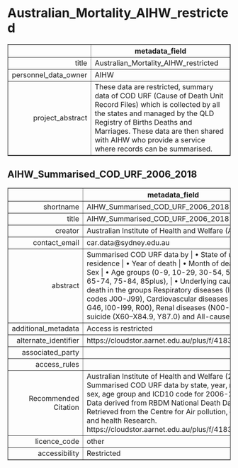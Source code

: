 Australian_Mortality_AIHW_restricted
===
<!-- html table generated in R 3.6.0 by xtable 1.8-4 package -->
<!-- Fri May 22 19:14:28 2020 -->
<table border=1>
<tr> <th>  </th> <th> metadata_field </th>  </tr>
  <tr> <td align="right"> title </td> <td> Australian_Mortality_AIHW_restricted </td> </tr>
  <tr> <td align="right"> personnel_data_owner </td> <td> AIHW </td> </tr>
  <tr> <td align="right"> project_abstract </td> <td> These data are restricted, summary data of COD URF (Cause of Death Unit Record Files) which is collected by all the states and managed by the QLD Registry of Births Deaths and Marriages.  These data are then shared with AIHW who  provide a service where records can be summarised.  </td> </tr>
   </table>



AIHW_Summarised_COD_URF_2006_2018
---
<!-- html table generated in R 3.6.0 by xtable 1.8-4 package -->
<!-- Fri May 22 19:14:28 2020 -->
<table border=1>
<tr> <th>  </th> <th> metadata_field </th>  </tr>
  <tr> <td align="right"> shortname </td> <td> AIHW_Summarised_COD_URF_2006_2018 </td> </tr>
  <tr> <td align="right"> title </td> <td> AIHW_Summarised_COD_URF_2006_2018 </td> </tr>
  <tr> <td align="right"> creator </td> <td> Australian Institute of Health and Welfare (AIWH) </td> </tr>
  <tr> <td align="right"> contact_email </td> <td> car.data@sydney.edu.au </td> </tr>
  <tr> <td align="right"> abstract </td> <td> Summarised COD URF data by | •	State of usual residence | •	Year of death | •	Month of death | •	Sex | •	Age groups (0-9, 10-29, 30-54, 55-64 , 65-74, 75-84, 85plus),  | •	Underlying cause of death in the groups Respiratory diseases (ICD10 codes J00-J99), Cardiovascular diseases (G45-G46, I00-I99, R00), Renal diseases (N00-N99), suicide (X60–X84.9, Y87.0) and All-causes.  |  </td> </tr>
  <tr> <td align="right"> additional_metadata </td> <td> Access is restricted </td> </tr>
  <tr> <td align="right"> alternate_identifier </td> <td> https://cloudstor.aarnet.edu.au/plus/f/4183932438 </td> </tr>
  <tr> <td align="right"> associated_party </td> <td>  </td> </tr>
  <tr> <td align="right"> access_rules </td> <td>  </td> </tr>
  <tr> <td align="right"> Recommended Citation </td> <td> Australian Institute of Health and Welfare (2020). Summarised COD URF data by state, year, month, sex, age group and ICD10 code for 2006-2018. Data derived from RBDM National Death Data. Retrieved from the Centre for Air pollution, energy, and health Research. https://cloudstor.aarnet.edu.au/plus/f/4183932438 </td> </tr>
  <tr> <td align="right"> licence_code </td> <td> other </td> </tr>
  <tr> <td align="right"> accessibility </td> <td> Restricted </td> </tr>
   </table>


